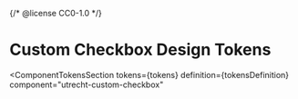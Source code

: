 {/* @license CC0-1.0 */}


<Meta id="web-component-custom-checkbox--design-tokens" title="Web Component/Custom Checkbox/Design Tokens" />

# Custom Checkbox Design Tokens

<ComponentTokensSection
  tokens={tokens}
  definition={tokensDefinition}
  component="utrecht-custom-checkbox"
></ComponentTokensSection>
